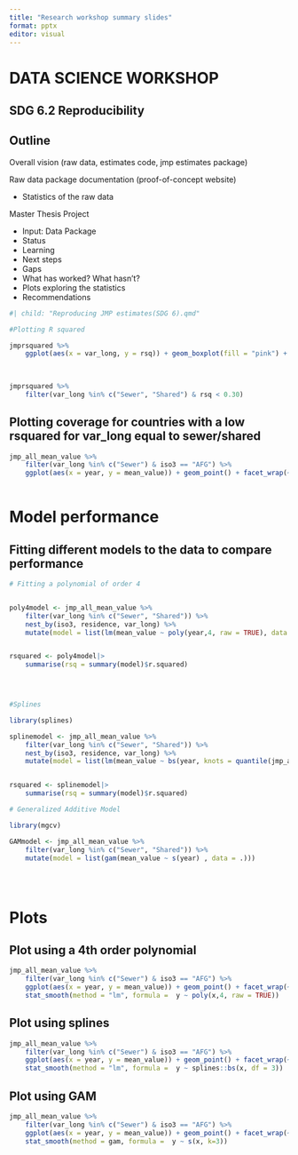```yaml
---
title: "Research workshop summary slides"
format: pptx
editor: visual
---
```


# DATA SCIENCE WORKSHOP

## SDG 6.2 Reproducibility

## Outline

Overall vision (raw data, estimates code, jmp estimates package)

Raw data package documentation (proof-of-concept website)

-   Statistics of the raw data

Master Thesis Project

-   Input: Data Package
-   Status
-   Learning
-   Next steps
-   Gaps
-   What has worked? What hasn't?
-   Plots exploring the statistics
-   Recommendations

```r
#| child: "Reproducing JMP estimates(SDG 6).qmd"

```


```r
#Plotting R squared

jmprsquared %>% 
    ggplot(aes(x = var_long, y = rsq)) + geom_boxplot(fill = "pink") + facet_wrap(~residence)
    
    


```
```r
jmprsquared %>% 
    filter(var_long %in% c("Sewer", "Shared") & rsq < 0.30)
```

## Plotting coverage for countries with a low rsquared for var_long equal to sewer/shared

```r


jmp_all_mean_value %>% 
    filter(var_long %in% c("Sewer") & iso3 == "AFG") %>%
    ggplot(aes(x = year, y = mean_value)) + geom_point() + facet_wrap(~residence) +geom_smooth(method = "lm", se = FALSE)
    


```
# Model performance
## Fitting different models to the data to compare performance

```r
# Fitting a polynomial of order 4


poly4model <- jmp_all_mean_value %>% 
    filter(var_long %in% c("Sewer", "Shared")) %>% 
    nest_by(iso3, residence, var_long) %>% 
    mutate(model = list(lm(mean_value ~ poly(year,4, raw = TRUE), data = data)))


rsquared <- poly4model|> 
    summarise(rsq = summary(model)$r.squared) 


  
```


```r
#Splines

library(splines)

splinemodel <- jmp_all_mean_value %>% 
    filter(var_long %in% c("Sewer", "Shared")) %>% 
    nest_by(iso3, residence, var_long) %>% 
    mutate(model = list(lm(mean_value ~ bs(year, knots = quantile(jmp_all_mean_value$year, p = c(0.25,0.5,0.75))), data = data)))


rsquared <- splinemodel|> 
    summarise(rsq = summary(model)$r.squared) 

```

```r
# Generalized Additive Model

library(mgcv)

GAMmodel <- jmp_all_mean_value %>% 
    filter(var_long %in% c("Sewer", "Shared")) %>% 
    mutate(model = list(gam(mean_value ~ s(year) , data = .)))


    


```


# Plots
## Plot using a 4th order polynomial

```r
jmp_all_mean_value %>% 
    filter(var_long %in% c("Sewer") & iso3 == "AFG") %>%
    ggplot(aes(x = year, y = mean_value)) + geom_point() + facet_wrap(~residence) +
    stat_smooth(method = "lm", formula =  y ~ poly(x,4, raw = TRUE))
```
## Plot using splines

```r
jmp_all_mean_value %>% 
    filter(var_long %in% c("Sewer") & iso3 == "AFG") %>%
    ggplot(aes(x = year, y = mean_value)) + geom_point() + facet_wrap(~residence) +
    stat_smooth(method = "lm", formula =  y ~ splines::bs(x, df = 3))
```
## Plot using GAM

```r
jmp_all_mean_value %>% 
    filter(var_long %in% c("Sewer") & iso3 == "AFG") %>%
    ggplot(aes(x = year, y = mean_value)) + geom_point() + facet_wrap(~residence) +
    stat_smooth(method = gam, formula =  y ~ s(x, k=3))
```


